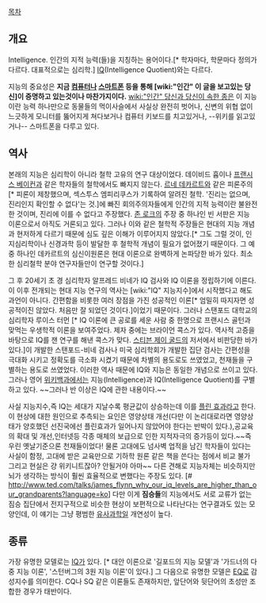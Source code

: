 [[목차]]
== 개요 ==
Intelligence. 인간의 지적 능력(들)을 지칭하는 용어이다.[* 학자마다, 학문마다 정의가 다르다. 대표적으로는 심리학.]  [[IQ]](Intelligence Quotient)와는 다르다.

지능의 중요성은 '''지금 [[컴퓨터]]나 [[스마트폰]] 등을 통해 [wiki:"인간" 이 글을 보고있는 당신]이 증명하고 있는것이나 마찬가지이다.''' [[wiki:"인간" 당신과 당신이 속한 종]]은 이 지능이란 능력 하나만으로 동물들의 먹이사슬에서 사실상 완전히 벗어나, 신변의 위협 없이 느긋하게 모니터를 뚫어지게 쳐다보거나 컴퓨터 키보드를 치고있거나, --위키를 읽고있거나-- 스마트폰을 다루고 있다.

== 역사 ==
본래의 지능은 심리학이 아니라 철학 고유의 연구 대상이었다. 데이비드 흄이나 [[프랜시스 베이컨]]과 같은 학자들의 철학에서도 빠지지 않는다. [[르네 데카르트]]와 같은 피론주의[* 피론이 제창했으며, 섹스투스 엠피리쿠스가 기록하여 알려진 철학. '진리는 없으며, 진리인지 확인할 수 없다'는 것.]에 빠진 회의주의자들에게 인간의 지적 능력이란 불완전한 것이며, 진리에 이를 수 없다고 주장했다. [[존 로크]]의 주장 중 하나인 빈 서판은 지능 이론으로서 아직도 거론되고 있다. 그러나 이와 같은 철학적 주장들은 현대의 지능 개념과 현저하게 다르기 때문에 심도 깊은 이해가 이루어지지 않았다.[* 그도 그럴 것이, 인지심리학이나 신경과학 등이 발달한 후 철학적 개념이 필요가 없어졌기 때문이다. 그 예 중 하나인 데카르트의 심신이원론은 현대 이론으로 완벽하게 논파당한 바가 있다. 최소한 심리철학 분야 연구자들만이 연구할 것이다.] 

그 후 20세기 초 경 심리학자 알프레드 비네가 IQ 검사와 IQ 이론을 정립하기에 이른다. 이 이후 전개되는 현대 지능 연구의 역사는 [wiki:"IQ" 지능지수]에서 시작했다고 해도 과언이 아니다. 간편함을 비롯한 여러 장점을 가진 성공적인 이론[* 엄밀히 따지자면 성공적이진 않았다. 처음만 잘 되었던 것이다.]이었기 때문이다. 그러나 스탠포드 대학교의 심리학자 루이스 터먼 [* IQ 이론에 큰 공로를 세운 사람 중 한명으로 프랜시스 골턴과 맞먹는 우생학적 이론을 보여주었다. 제자 중에는 브라이언 콕스가 있다. 역사적 고증을 바탕으로 IQ를 잰 연구를 해낸 콕스가 맞다. [[스티븐 제이 굴드]]의 저서에서 비판당한 바가 있다.]이 개발한 스탠포드-비네 검사나 미국 심리학회가 개발한 집단 검사는 간편성을 극대화 시키고 정확도를 극소화 시켰기 때문에 차별의 용도로도 쓰였었고, 천재들을 구별하는 용도로 쓰였었다. 이러한 역사 때문에 IQ와 지능은 동일한 개념으로 쓰이고 있다. 그러나 영어 [[위키백과]]에서는 지능(Intelligence)과 IQ(Intelligence Quotient)를 구별하고 있다. ~~그러나 반 이상은 IQ에 관한 내용이다.~~

사실 지능지수,즉 IQ는 세대가 지날수록 평균값이 상승하는데 이를 [[플린 효과]]라고 한다.  이 현상에 대한 원인으로 추측되는 요인은 영양상태 개선(다만 이 논리대로라면 영양상태가 양호했던 선진국에선 플린효과가 일어나지 않았어야 한다는 반박이 있다.),공교육의 확대 및 개선,인터넷등 각종 매체의 보급으로 인한 지적자극의 증가등이 있다.~~즉 우린 옛날기준으론 천재들이었다! 물론 고대에도 넘사벽 업적을 남긴 학자들이 있다는 사실이 함정, 고대에 받은 교육만으로 기하학 원론 같은 책을 쓴다는 점에서 비교 불가 그리고 현실은 걍 위키니트잖아? 안될거야 아마~~ 다른 견해로 지능자체는 비슷하지만 뇌가 생각하는 방식이 훨씬 효율적으로 변했다는 주장도 있다. [# http://www.ted.com/talks/james_flynn_why_our_iq_levels_are_higher_than_our_grandparents?language=ko] 다만 이게 '''짐승들'''의 지능에서도 서로 교류가 없는 짐승 집단에서 전지구적으로 비슷한 현상이 보편적으로 나타난다는 연구결과도 있는 모양인데, 이 얘기는 그냥 평범한 [[유사과학]]일 개연성이 높다.
== 종류 ==
가장 유명한 모델로는 [[IQ]]가 있다. [* 대안 이론으로 '길포드의 지능 모델'과 '가드너의 다중 지능 이론', '스턴버그의 3원 지능 이론'이 있다.] 그 다음으로 유명한 모델은 [[EQ]]로 감성지수를 의미한다. CQ나 SQ 같은 이론들도 존재하지만, 앞단어와 뒷단어의 초성만 조합한 경우가 태반이다.

